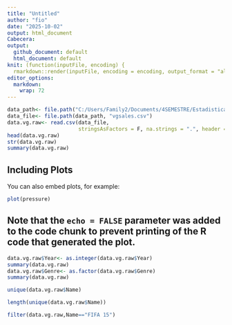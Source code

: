 ```yaml
---
title: "Untitled"
author: "fio"
date: "2025-10-02"
output: html_document
Cabecera:
output: 
  github_document: default
  html_document: default
knit: (function(inputFile, encoding) {
  rmarkdown::render(inputFile, encoding = encoding, output_format = "all") })
editor_options: 
  markdown: 
    wrap: 72
---
```


```r
data_path<- file.path("C:/Users/Family2/Documents/4SEMESTRE/Estadistica_IV/UNIDAD_1")
data_file<- file.path(data_path, "vgsales.csv")
data.vg.raw<- read.csv(data_file, 
                       stringsAsFactors = F, na.strings = ".", header = T, sep = ",")
head(data.vg.raw)
str(data.vg.raw)
summary(data.vg.raw)
```

## Including Plots

You can also embed plots, for example:

```r
plot(pressure)
```

## Note that the `echo = FALSE` parameter was added to the code chunk to prevent printing of the R code that generated the plot.

```r
data.vg.raw$Year<- as.integer(data.vg.raw$Year)
summary(data.vg.raw)
data.vg.raw$Genre<- as.factor(data.vg.raw$Genre)
summary(data.vg.raw)
```

```r
unique(data.vg.raw$Name)
```

```r
length(unique(data.vg.raw$Name))
```

```r
filter(data.vg.raw,Name=="FIFA 15")
```
